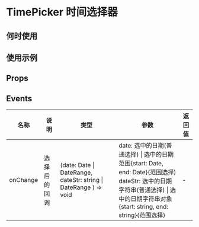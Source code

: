 # TimePicker 时间选择器

## 何时使用

## 使用示例

<!-- Inject Stories -->

## Props

<!-- Inject Props -->

## Events

| 名称     | 说明         | 类型                                                             | 参数                                                                                                                                                                                   | 返回值 |
| -------- | ------------ | ---------------------------------------------------------------- | -------------------------------------------------------------------------------------------------------------------------------------------------------------------------------------- | ------ |
| onChange | 选择后的回调 | (date: Date \| DateRange, dateStr: string \| DateRange ) => void | date: 选中的日期(普通选择) \| 选中的日期范围{start: Date, end: Date}(范围选择) <br/> dateStr: 选中的日期字符串(普通选择) \| 选中的日期字符串对象{start: string, end: string}(范围选择) | -      |
